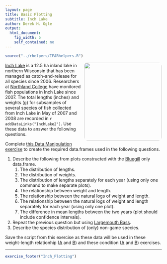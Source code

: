 ```yaml
---
layout: page
title: Basic Plotting
subtitle: Inch Lake
author: Derek H. Ogle
output: 
  html_document: 
    fig_width: 5
    self_contained: no
---
```

```r
source("../rhelpers/IFARhelpers.R")
```

<img style="float: right; margin: 0px 0px 10px 10px; border-radius:10px;" src="imgs/inch-working3.jpg" width="250px" />
[Inch Lake](http://dnr.wi.gov/lakes/lakepages/LakeDetail.aspx?wbic=2764300&page=facts) is a 12.5 ha inland lake in northern Wisconsin that has been managed as catch-and-release for all species since 2006.  Researchers at [Northland College](http://www.northland.edu/) have monitored fish populations in Inch Lake since 2007.  The total lengths (inches) and weights (g) for subsamples of several species of fish collected from Inch Lake in May of 2007 and 2008 are recorded in `r addDataLinks("InchLake2")`.  Use these data to answer the following questions.

Complete [this Data Manipulation exercise](Inch_DataManip.html) to create the required data.frames used in the following questions.

1. Describe the following from plots constructed with the [Bluegill](https://en.wikipedia.org/wiki/Bluegill) only data.frame.
    1. The distribution of lengths.
    1. The distribution of weights.
    1. The distribution of lengths separately for each year (using only one command to make separate plots).
    1. The relationship between weight and length.
    1. The relationship between the natural logs of weight and length.
    1. The relationship between the natural logs of weight and length separately for each year (using only one plot).
    1. The difference in mean lengths between the two years (plot should include confidence intervals).
1. Repeat the previous question but using [Largemouth Bass](https://en.wikipedia.org/wiki/Largemouth_bass).
1. Describe the species distribution of (only) non-game species.

Save the script from this exercise as these data will be used in these weight-length relationhip ([A](Inch_WLBluegill_A.html) and [B](Inch_WLLargemouthBass_A.html)) and these condition ([A](Inch_ConditionBluegill.html) and [B](Inch_ConditionLargemouthBass.html)) exercises.

---
```r
exercise_footer("Inch_Plotting")
```
